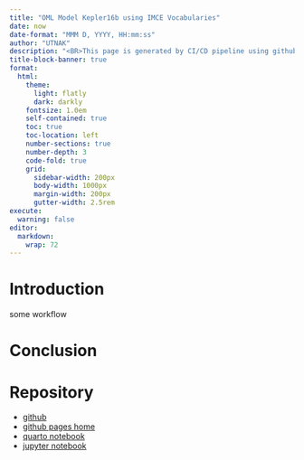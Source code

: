 ```yaml
---
title: "OML Model Kepler16b using IMCE Vocabularies"
date: now
date-format: "MMM D, YYYY, HH:mm:ss"
author: "UTNAK"
description: "<BR>This page is generated by CI/CD pipeline using github actions"
title-block-banner: true
format:
  html:
    theme: 
      light: flatly
      dark: darkly    
    fontsize: 1.0em
    self-contained: true
    toc: true
    toc-location: left
    number-sections: true
    number-depth: 3
    code-fold: true
    grid:
      sidebar-width: 200px
      body-width: 1000px
      margin-width: 200px
      gutter-width: 2.5rem
execute:
  warning: false
editor: 
  markdown: 
    wrap: 72
---
```


# Introduction

some workflow

# Conclusion


# Repository

- [github](https://github.com/UTNAK/kepler16b-using-imce-vocabulary/)
- [github pages home](https://utnak.github.io/kepler16b-using-imce-vocabulary/)
- [quarto notebook](https://utnak.github.io/kepler16b-using-imce-vocabulary/analysisShell.html)
- [jupyter notebook](https://utnak.github.io/kepler16b-using-imce-vocabulary/analysisJupyter.html)
